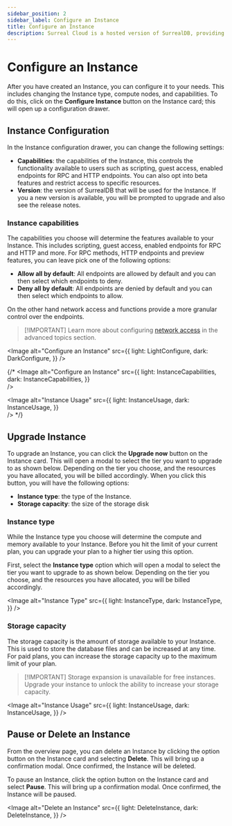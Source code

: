```yaml
---
sidebar_position: 2
sidebar_label: Configure an Instance
title: Configure an Instance
description: Surreal Cloud is a hosted version of SurrealDB, providing a fully managed, scalable, and secure database solution. This guide will help you migrate your existing SurrealDB Instance to Surreal Cloud.
---
```



# Configure an Instance

After you have created an Instance, you can configure it to your needs. This includes changing the Instance type, compute nodes, and capabilities. To do this, click on the **Configure Instance** button on the Instance card; this will open up a configuration drawer.

## Instance Configuration

In the Instance configuration drawer, you can change the following settings:

- **Capabilities**: the capabilities of the Instance, this controls the functionality available to users such as scripting, guest access, enabled endpoints for RPC and HTTP endpoints. You can also opt into beta features and restrict access to specific resources.
- **Version**: the version of SurrealDB that will be used for the Instance. If you a new version is available, you will be prompted to upgrade and also see the release notes.

### Instance capabilities

The capabilities you choose will determine the features available to your Instance. This includes scripting, guest access, enabled endpoints for RPC and HTTP and more. For RPC methods, HTTP endpoints and preview features, you can leave pick one of the following options:

- **Allow all by default**: All endpoints are allowed by default and you can then select which endpoints to deny.
- **Deny all by default**: All endpoints are denied by default and you can then select which endpoints to allow.

On the other hand network access and functions provide a more granular control over the endpoints.

> \[!IMPORTANT]
> Learn more about configuring [network access](/docs/cloud/advanced-topics/network-access) in the advanced topics section.

<Image
  alt="Configure an Instance"
  src={{
light: LightConfigure,
dark: DarkConfigure,
}}
/>

{/* <Image
  alt="Configure an Instance"
  src={{
    light: InstanceCapabilities,
    dark: InstanceCapabilities,
    }}  
  />


  <Image
  alt="Instance Usage"
  src={{
    light: InstanceUsage,
    dark: InstanceUsage,
    }}  
  /> */}

## Upgrade Instance

To upgrade an Instance, you can click the **Upgrade now** button on the Instance card. This will open a modal to select the tier you want to upgrade to as shown below. Depending on the tier you choose, and the resources you have allocated, you will be billed accordingly. When you click this button, you will have the following options:

- **Instance type**: the type of the Instance.
- **Storage capacity**: the size of the storage disk

### Instance type

While the Instance type you choose will determine the compute and memory available to your Instance. Before you hit the limit of your current plan, you can upgrade your plan to a higher tier using this option.

First, select the **Instance type** option which will open a modal to select the tier you want to upgrade to as shown below. Depending on the tier you choose, and the resources you have allocated, you will be billed accordingly.

<Image
  alt="Instance Type"
  src={{
light: InstanceType,
dark: InstanceType,
}}
/>

### Storage capacity

The storage capacity is the amount of storage available to your Instance. This is used to store the database files and can be increased at any time. For paid plans, you can increase the storage capacity up to the maximum limit of your plan.

> \[!IMPORTANT]
> Storage expansion is unavailable for free instances. Upgrade your instance to unlock the ability to increase your storage capacity.

<Image
  alt="Instance Usage"
  src={{
		light: InstanceUsage,
dark: InstanceUsage,
}}
/>

## Pause or Delete an Instance

From the overview page, you can delete an Instance by clicking the option button on the Instance card and selecting **Delete**. This will bring up a confirmation modal. Once confirmed, the Instance will be deleted.

To pause an Instance, click the option button on the Instance card and select **Pause**. This will bring up a confirmation modal. Once confirmed, the Instance will be paused.

<Image
  alt="Delete an Instance"
  src={{
light: DeleteInstance,
dark: DeleteInstance,
}}
/>
